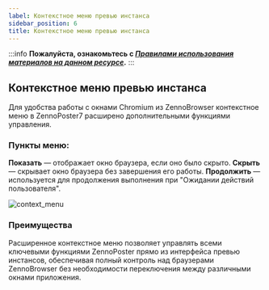 ```yaml
---
label: Контекстное меню превью инстанса
sidebar_position: 6
title: Контекстное меню превью инстанса
---
```


:::info **Пожалуйста, ознакомьтесь с [*Правилами использования материалов на данном ресурсе*](../Disclaimer).**
:::  

## **Контекстное меню превью инстанса**

Для удобства работы с окнами Chromium из ZennoBrowser контекстное меню в ZennoPoster7 расширено дополнительными функциями управления.

### **Пункты меню:**
**Показать** — отображает окно браузера, если оно было скрыто.
**Скрыть** — скрывает окно браузера без завершения его работы.
**Продолжить** — используется для продолжения выполнения при "Ожидании действий пользователя".

![context_menu](..\zp_integr\assets\context_menu\context_menu.png)

### **Преимущества**

Расширенное контекстное меню позволяет управлять всеми ключевыми функциями ZennoPoster прямо из интерфейса превью инстансов, обеспечивая полный контроль над браузерами ZennoBrowser без необходимости переключения между различными окнами приложения.
